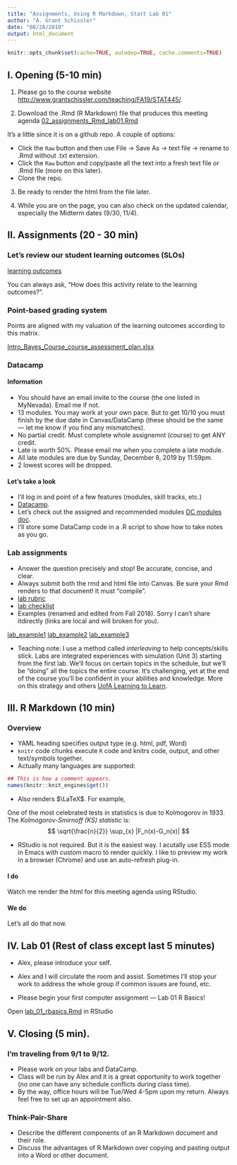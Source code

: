 ```yaml
---
title: "Assignments, Using R Markdown, Start Lab 01"
author: "A. Grant Schissler"
date: "08/28/2019"
output: html_document
---
```


```r
knitr::opts_chunk$set(cache=TRUE, autodep=TRUE, cache.comments=TRUE)
```

## I. Opening (5-10 min)

1) Please go to the course website [http://www.grantschissler.com/teaching/FA19/STAT445/](http://www.grantschissler.com/teaching/FA19/STAT445/).

2) Download the .Rmd (R Markdown) file that produces this meeting agenda [02_assignments_Rmd_lab01.Rmd](https://github.com/grizant/STAT445/blob/master/meeting_agendas/02_assignments_Rmd_lab01.Rmd)

It's a little since it is on a github repo. A couple of options:

- Click the `Raw` button and then use File -> Save As -> text file -> rename to .Rmd without .txt extension.
- Click the `Raw` button and copy/paste all the text into a fresh text file or .Rmd file (more on this later).
- Clone the repo.

3) Be ready to render the html from the file later.

4) While you are on the page, you can also check on the updated calendar, especially the Midterm dates (9/30, 11/4).

## II. Assignments (20 - 30 min)

### Let's review our student learning outcomes (SLOs)

[learning outcomes](https://github.com/grizant/STAT445/blob/master/course_outcomes/tex/STAT445-645-Intro-to-Stats-Computing-course_outcomes_FA19.pdf)

You can always ask, "How does this activity relate to the learning outcomes?". 

### Point-based grading system

Points are aligned with my valuation of the learning outcomes according to this matrix.

[Intro_Bayes_Course_course_assessment_plan.xlsx](https://github.com/grizant/STAT445/blob/master/course_materials/Fall2019_StatComp_course_assessment_plan.xlsx)

### Datacamp

#### Information
- You should have an email invite to the course (the one listed in MyNevada). Email me if not.
- 13 modules. You may work at your own pace. But to get 10/10 you must finish by the due date in Canvas/DataCamp (these should be the same --- let me know if you find any mismatches).
- No partial credit. Must complete whole assignemnt (course) to get ANY credit.
- Late is worth 50%. Please email me when you complete a late module.
- All late modules are due by Sunday, December 8, 2019 by 11:59pm.
- 2 lowest scores will be dropped.

#### Let's take a look
- I'll log in and point of a few features (modules, skill tracks, etc.)
- [Datacamp](https://www.datacamp.com/).
- Let's check out the assigned and recommended modules [DC modules doc](https://github.com/grizant/STAT445/blob/master/DataCamp/tex/STAT445-645-Intro-to-Stats-Computing-DataCampModules.pdf).
- I'll store some DataCamp code in a .R script to show how to take notes as you go.

### Lab assignments

- Answer the question precisely and stop! Be accurate, concise, and clear.
- Always submit both the rmd and html file into Canvas. Be sure your Rmd renders to that document! It must "compile".
- [lab rubric](https://github.com/grizant/STAT445/blob/master/rubrics/lab_rubric.pdf)
- [lab checklist](https://github.com/grizant/STAT445/blob/master/checklists/lab_checklist.pdf)
- Examples (renamed and edited from Fall 2018). Sorry I can't share itdirectly (links are local and will broken for you).  

[lab_example1](/Users/alfred/OneDrive - University of Nevada, Reno/Teaching/STAT_445-645/FA18_student_work/example_student_labs/lab_example1.html)
[lab_example2](/Users/alfred/OneDrive - University of Nevada, Reno/Teaching/STAT_445-645/FA18_student_work/example_student_labs/lab_example2.html)
[lab_example3](/Users/alfred/OneDrive - University of Nevada, Reno/Teaching/STAT_445-645/FA18_student_work/example_student_labs/lab_example3.html)

- Teaching note: I use a method called *interleaving* to help concepts/skills stick. Labs are integrated experiences with simulation (Unit 3) starting from the first lab. We'll focus on certain topics in the schedule, but we'll be "doing" all the topics the entire course. It's challenging, yet at the end of the course you'll be confident in your abilities and knowledge. More on this strategy and others [UofA Learning to Learn](https://academicaffairs.arizona.edu/l2l).

## III. R Markdown (10 min)

### Overview

- YAML heading specifies output type (e.g. html, pdf, Word)
- `knitr` code chunks execute `R` code and knitrs code, output, and other text/symbols together.
- Actually many languages are supported:

```r
## This is how a comment appears.
names(knitr::knit_engines$get())
```

- Also renders $\LaTeX$. For example,

One of the most celebrated tests in statistics is due to Kolmogorov in 1933. The *Kolmogorov-Smirnoff (KS) statistic* is:
$$
\sqrt{\frac{n}{2}} \sup_{x} |F_n(x)-G_n(x)|
$$

- RStudio is not required. But it is the easiest way. I acutally use ESS mode in Emacs with custom macro to render quickly. I like to preview my work in a browser (Chrome) and use an auto-refresh plug-in.

#### I do

Watch me render the html for this meeting agenda using RStudio.

#### We do

Let's all do that now.

## IV. Lab 01 (Rest of class except last 5 minutes)

- Alex, please introduce your self.

- Alex and I will circulate the room and assist. Sometimes I'll stop your work to address the whole group if common issues are found, etc.

- Please begin your first computer assignment --- Lab 01 R Basics!

Open [lab_01_rbasics.Rmd](https://github.com/grizant/STAT445/blob/master/labs/lab_01_rbasics.Rmd) in RStudio

## V. Closing (5 min). 

### I'm traveling from 9/1 to 9/12. 

- Please work on your labs and DataCamp. 
- Class will be run by Alex and it is a great opportunity to work together (no one can have any schedule conflicts during class time).
- By the way, office hours will be Tue/Wed 4-5pm upon my return. Always feel free to set up an appointment also.


### Think-Pair-Share

- Describe the different components of an R Markdown document and their role.
- Discuss the advantages of R Markdown over copying and pasting output into a Word or other document.


